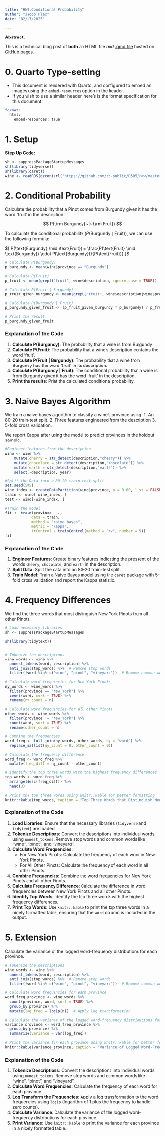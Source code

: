 ```yaml
---
title: "HW4:Conditional Probability"
author: "Jacob Plax"
date: "02/17/2025"

---
```


**Abstract:**

This is a technical blog post of **both** an HTML file *and* [.qmd file](https://raw.githubusercontent.com/cd-public/D505/refs/heads/master/hws/src/cond.qmd) hosted on GitHub pages.

# 0. Quarto Type-setting

- This document is rendered with Quarto, and configured to embed an images using the `embed-resources` option in the header.
- If you wish to use a similar header, here's is the format specification for this document:

```email
format: 
  html:
    embed-resources: true
```

# 1. Setup

**Step Up Code:**

```r
sh <- suppressPackageStartupMessages
sh(library(tidyverse))
sh(library(caret))
wine <- readRDS(gzcon(url("https://github.com/cd-public/D505/raw/master/dat/pinot.rds")))
```

# 2. Conditional Probability

Calculate the probability that a Pinot comes from Burgundy given it has the word 'fruit' in the description.

$$
P({\rm Burgundy}~|~{\rm Fruit})
$$

To calculate the conditional probability $( P(\text{Burgundy} \mid \text{Fruit}) )$, we can use the following formula:

$[ P(\text{Burgundy} \mid \text{Fruit}) = \frac{P(\text{Fruit} \mid \text{Burgundy}) \cdot P(\text{Burgundy})}{P(\text{Fruit})} ]$

```r
# Calculate P(Burgundy)
p_burgundy <- mean(wine$province == "Burgundy")

# Calculate P(Fruit)
p_fruit <- mean(grepl("fruit", wine$description, ignore.case = TRUE))

# Calculate P(Fruit | Burgundy)
p_fruit_given_burgundy <- mean(grepl("fruit", wine$description[wine$province == "Burgundy"], ignore.case = TRUE))

# Calculate P(Burgundy | Fruit)
p_burgundy_given_fruit <- (p_fruit_given_burgundy * p_burgundy) / p_fruit

# Print the result
p_burgundy_given_fruit
```

### Explanation of the Code 

1. **Calculate P(Burgandy)**: The probability that a wine is from Burgundy
2. **Calculate P(Fruit)**: The probability that a wine's description contains the word 'fruit'.
3. **Calculate P(Fruit | Burgundy)**: The probability that a wine from Burgundy has the word 'fruit' in its description.
4. **Calculate P(Burgundy | Fruit)**: The conditional probability that a wine is from Burgundy given it has the word 'fruit' in the description.
5. **Print the results**: Print the calculated conditional probability.


# 3. Naive Bayes Algorithm

We train a naive bayes algorithm to classify a wine's province using:
1. An 80-20 train-test split.
2. Three features engineered from the description
3. 5-fold cross validation.

We report Kappa after using the model to predict provinces in the holdout sample.

```r
#Engineer features from the description
wino <- wine %>% 
    mutate(cherry = str_detect(description,"cherry")) %>% 
    mutate(chocolate = str_detect(description,"chocolate")) %>%
    mutate(earth = str_detect(description,"earth")) %>%
    select(-description, year)

#Split the Data into a 80-20 train-test split
set.seed(505)
wine_index <- createDataPartition(wino$province, p = 0.80, list = FALSE)
train <- wino[ wine_index, ]
test <- wino[-wine_index, ]

#Train the model
fit <- train(province ~ .,
            data = train, 
            method = "naive_bayes",
            metric = "Kappa",
            trControl = trainControl(method = "cv", number = 5))
fit

```


### Explanation of the Code 

1. **Engineer Features**: Create binary features indicating the pressent of the words `cheery`, `chocolate`, and `earth` in the description.
2. **Split Data**: Split the data into an 80-20 train-test split.
3. **Train Model**: Train a Naive Bayes model using the `caret` package with 5-fold cross validation and report the Kappa statistic. 

# 4. Frequency Differences

We find the three words that most distinguish New York Pinots from all other Pinots.

```r
# Load necessary libraries
sh <- suppressPackageStartupMessages

sh(library(tidytext))


# Tokenize the descriptions
wine_words <- wine %>%
  unnest_tokens(word, description) %>%
  anti_join(stop_words) %>%  # Remove stop words
  filter(!word %in% c("wine", "pinot", "vineyard"))  # Remove common words

# Calculate word frequencies for New York Pinots
ny_words <- wine_words %>%
  filter(province == "New_York") %>%
  count(word, sort = TRUE) %>%
  rename(ny_count = n)

# Calculate word frequencies for all other Pinots
other_words <- wine_words %>%
  filter(province != "New_York") %>%
  count(word, sort = TRUE) %>%
  rename(other_count = n)

# Combine the frequencies
word_freq <- full_join(ny_words, other_words, by = "word") %>%
  replace_na(list(ny_count = 0, other_count = 0))

# Calculate the frequency difference
word_freq <- word_freq %>%
  mutate(freq_diff = ny_count - other_count)

# Identify the top three words with the highest frequency differences
top_words <- word_freq %>%
  arrange(desc(freq_diff)) %>%
  head(3)

# Print the top three words using knitr::kable for better formatting
knitr::kable(top_words, caption = "Top Three Words that Distinguish New York Pinots")
```

### Explanation of the Code

1. **Load Libraries**: Ensure that the necessary libraries (`tidyverse` and `tidytext`) are loaded.
2. **Tokenize Descriptions**: Convert the descriptions into individual words using `unnest_tokens`. Remove stop words and common words like "wine", "pinot", and "vineyard".
3. **Calculate Word Frequencies**:
    - For New York Pinots: Calculate the frequency of each word in New York Pinots.
    - For All Other Pinots: Calculate the frequency of each word in all other Pinots.
4. **Combine Frequencies**: Combine the word frequencies for New York Pinots and all other Pinots.
5. **Calculate Frequency Difference**: Calculate the difference in word frequencies between New York Pinots and all other Pinots.
6. **Identify Top Words**: Identify the top three words with the highest frequency differences.
7. **Print Top Words**: Use `knitr::kable` to print the top three words in a nicely formatted table, ensuring that the `word` column is included in the output.



# 5. Extension

Calculate the variance of the logged word-frequency distributions for each province.

```r

# Tokenize the descriptions
wine_words <- wine %>%
  unnest_tokens(word, description) %>%
  anti_join(stop_words) %>%  # Remove stop words
  filter(!word %in% c("wine", "pinot", "vineyard"))  # Remove common words

# Calculate word frequencies for each province
word_freq_province <- wine_words %>%
  count(province, word, sort = TRUE) %>%
  group_by(province) %>%
  mutate(log_freq = log1p(n))  # Apply log transformation

# Calculate the variance of the logged word-frequency distributions for each province
variance_province <- word_freq_province %>%
  group_by(province) %>%
  summarize(variance = var(log_freq))

# Print the variance for each province using knitr::kable for better formatting
knitr::kable(variance_province, caption = "Variance of Logged Word-Frequency Distributions for Each Province")
```

### Explanation of the Code


1. **Tokenize Descriptions**: Convert the descriptions into individual words using `unnest_tokens`. Remove stop words and common words like "wine", "pinot", and "vineyard".
2. **Calculate Word Frequencies**: Calculate the frequency of each word for each province.
3. **Log Transform the Frequencies**: Apply a log transformation to the word frequencies using `log1p` (logarithm of 1 plus the frequency to handle zero counts).
4. **Calculate Variance**: Calculate the variance of the logged word-frequency distributions for each province.
5. **Print Variance**: Use `knitr::kable` to print the variance for each province in a nicely formatted table.
